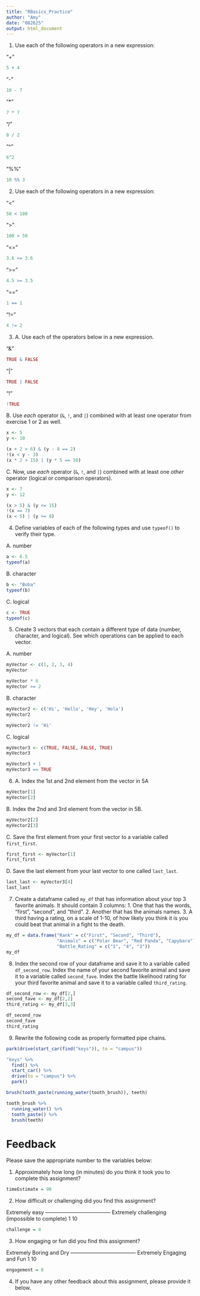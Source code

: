 ```yaml
---
title: "RBasics_Practice"
author: "Amy"
date: "082625"
output: html_document
---
```



1. Use each of the following operators in a new expression:

"+"

```r
5 + 4
```

"-"

```r
10 - 7
```

"*"

```r
7 * 7
```

"/"

```r
8 / 2
```

"^"

```r
6^2
```

"%%"

```r
10 %% 3
```


2. Use each of the following operators in a new expression:

"<"

```r
50 < 100
```

">"

```r
100 > 50
```

"<="

```r
3.6 <= 3.6
```

">="

```r
4.5 >= 3.5
```

"=="

```r
1 == 1
```

"!="

```r
4 != 2
```

3. 
  A. Use each of the operators below in a new expression. 

"&"

```r
TRUE & FALSE
```

"|"

```r
TRUE | FALSE
```

"!"

```r
!TRUE
```

B. Use *each* operator (`&`, `!`, and `|`) combined with at least one operator from exercise 1 or 2 as well.

```r
x <- 5
y <- 10

(x + 2 > 6) & (y - 8 == 2)
!(x < y - 3)
(x * 2 > 15) | (y * 5 == 50)
```


C. Now, use *each* operator (`&`, `!`, and `|`) combined with at least one *other* operator (logical or comparison operators).

```r
x <- 7
y <- 12

(x > 5) & (y <= 15)
!(x == 7)
(x < 5) | (y >= 8)
```


4. Define variables of each of the following types and use `typeof()` to verify their type.

A. number

```r
a <- 6.5
typeof(a)
```

B. character

```r
b <- "Boba"
typeof(b)
```


C. logical

```r
c <- TRUE
typeof(c)
```

5. Create 3 vectors that each contain a different type of data (number, character, and logical). See which operations can be applied to each vector.

  A. number

```r
myVector <- c(1, 2, 3, 4)
myVector

myVector * 6
myVector >= 2
```

  B. character

```r
myVector2 <- c('Hi', 'Hello', 'Hey', 'Hola')
myVector2

myVector2 != 'Hi'
```

  C. logical

```r
myVector3 <- c(TRUE, FALSE, FALSE, TRUE)
myVector3

myVector3 + 1
myVector3 == TRUE
```

6.

  A. Index the 1st and 2nd element from the vector in 5A

```r
myVector[1]
myVector[2]
```

  B. Index the 2nd and 3rd element from the vector in 5B.
  
```r
myVector2[2]
myVector2[3]
```
  
  C. Save the first element from your first vector to a variable called `first_first`.
  
```r
first_first <- myVector[1]
first_first
```

  D. Save the last element from your last vector to one called `last_last`.
  
```r
last_last <- myVector3[4]
last_last
```
  

7. Create a dataframe called `my_df` that has information about your top 3 favorite animals. It should contain 3 columns: 1. One that has the words, "first", "second", and "third". 2. Another that has the animals names. 3. A third having a rating, on a scale of 1-10, of how likely you think it is you could beat that animal in a fight to the death.

```r
my_df = data.frame("Rank" = c("First", "Second", "Third"),
                   "Animals" = c("Polar Bear", "Red Panda", "Capybara"),
                   "Battle_Rating" = c("1", "4", "3"))
my_df
```

8. Index the second row of your dataframe and save it to a variable called `df_second_row`. Index the name of your second favorite animal and save it to a variable called `second_fave`. Index the battle likelihood rating for your third favorite animal and save it to a variable called `third_rating`.

```r
df_second_row <- my_df[2,]
second_fave <- my_df[2,2]
third_rating <- my_df[3,3]

df_second_row
second_fave
third_rating
```

9. Rewrite the following code as properly formatted pipe chains.

```r
park(drive(start_car(find("keys")), to = "campus"))

"keys" %>%
  find() %>%
  start_car() %>%
  drive(to = "campus") %>%
  park()

brush(tooth_paste(running_water(tooth_brush)), teeth)

tooth_brush %>%
  running_water() %>%
  tooth_paste() %>%
  brush(teeth)
```


# Feedback 

Please save the appropriate number to the variables below:

1. Approximately how long (in minutes) do you think it took you to complete this assignment?

```r
timeEstimate = 90
```

2. How difficult or challenging did you find this assignment?

Extremely easy -------------------------------------- Extremely challenging 
                                                     (impossible to complete)
    1                                                           10
    
```r
challenge = 4
```
    
    
3. How engaging or fun did you find this assignment?
  
Extremely Boring and Dry -------------------------------------- Extremely Engaging and Fun 
          1                                                                   10

```r
engagement = 8
```

4. If you have any other feedback about this assignment, please provide it below.




